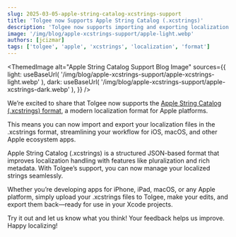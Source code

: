 ```yaml
---
slug: 2025-03-05-apple-string-catalog-xcstrings-support
title: 'Tolgee now Supports Apple String Catalog (.xcstrings)'
description: 'Tolgee now supports importing and exporting localization data in the Apple String Catalog (.xcstrings) format.'
image: '/img/blog/apple-xcstrings-support/apple-light.webp'
authors: [jcizmar]
tags: ['tolgee', 'apple', 'xcstrings', 'localization', 'format']
---
```



<ThemedImage
  alt="Apple String Catalog Support Blog Image"
  sources={{
    light: useBaseUrl(
      '/img/blog/apple-xcstrings-support/apple-xcstrings-light.webp'
    ),
    dark: useBaseUrl(
      '/img/blog/apple-xcstrings-support/apple-xcstrings-dark.webp'
    ),
  }}
/>

We’re excited to share that Tolgee now supports the [Apple String Catalog (.xcstrings) format](/platform/formats/apple_xcstrings), a modern localization format for Apple platforms.

<!--truncate-->

This means you can now import and export your localization files in the .xcstrings format, streamlining your workflow for iOS, macOS, and other Apple ecosystem apps.

Apple String Catalog (.xcstrings) is a structured JSON-based format that improves localization handling with features like pluralization and rich metadata. With Tolgee’s support, you can now manage your localized strings seamlessly.

Whether you’re developing apps for iPhone, iPad, macOS, or any Apple platform, simply upload your .xcstrings files to Tolgee, make your edits, and export them back—ready for use in your Xcode projects.

Try it out and let us know what you think! Your feedback helps us improve. Happy localizing!
